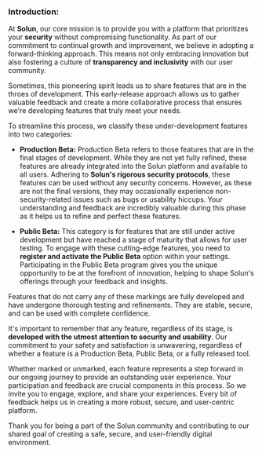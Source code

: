 ### **Introduction:**

At **Solun**, our core mission is to provide you with a platform that prioritizes your **security** without compromising functionality. As part of our commitment to continual growth and improvement, we believe in adopting a forward-thinking approach. This means not only embracing innovation but also fostering a culture of **transparency and inclusivity** with our user community.

Sometimes, this pioneering spirit leads us to share features that are in the throes of development. This early-release approach allows us to gather valuable feedback and create a more collaborative process that ensures we're developing features that truly meet your needs.

To streamline this process, we classify these under-development features into two categories:
- **Production Beta:**
Production Beta refers to those features that are in the final stages of development. While they are not yet fully refined, these features are already integrated into the Solun platform and available to all users. Adhering to **Solun's rigorous security protocols**, these features can be used without any security concerns. However, as these are not the final versions, they may occasionally experience non-security-related issues such as bugs or usability hiccups. Your understanding and feedback are incredibly valuable during this phase as it helps us to refine and perfect these features.

- **Public Beta:**
This category is for features that are still under active development but have reached a stage of maturity that allows for user testing. To engage with these cutting-edge features, you need to **register and activate the Public Beta** option within your settings. Participating in the Public Beta program gives you the unique opportunity to be at the forefront of innovation, helping to shape Solun's offerings through your feedback and insights.

Features that do not carry any of these markings are fully developed and have undergone thorough testing and refinements. They are stable, secure, and can be used with complete confidence.

It's important to remember that any feature, regardless of its stage, is **developed with the utmost attention to security and usability**. Our commitment to your safety and satisfaction is unwavering, regardless of whether a feature is a Production Beta, Public Beta, or a fully released tool.

Whether marked or unmarked, each feature represents a step forward in our ongoing journey to provide an outstanding user experience. Your participation and feedback are crucial components in this process. So we invite you to engage, explore, and share your experiences. Every bit of feedback helps us in creating a more robust, secure, and user-centric platform.

Thank you for being a part of the Solun community and contributing to our shared goal of creating a safe, secure, and user-friendly digital environment.